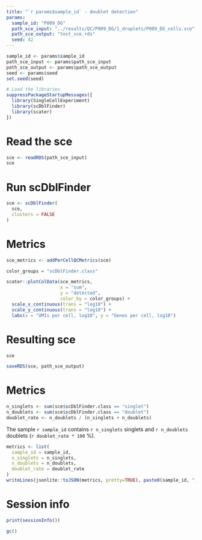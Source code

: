 ```yaml
---
title: "`r params$sample_id` - doublet detection"
params:
  sample_id: "P009_DG"
  path_sce_input: "../results/QC/P009_DG/1_droplets/P009_DG_cells.sce"
  path_sce_output: "test_sce.rds"
  seed: 42
---
```


```r
sample_id <- params$sample_id
path_sce_input <- params$path_sce_input
path_sce_output <- params$path_sce_output
seed <- params$seed
set.seed(seed)

# Load the libraries
suppressPackageStartupMessages({
  library(SingleCellExperiment)
  library(scDblFinder)
  library(scater)
})
```

# Read the sce

```r
sce <- readRDS(path_sce_input)
sce
```

# Run scDblFinder

```r
sce <- scDblFinder(
  sce,
  clusters = FALSE
)
```

# Metrics

```r
sce_metrics <- addPerCellQCMetrics(sce)
```

```r
color_groups = "scDblFinder.class"

scater::plotColData(sce_metrics,
                    x = "sum",
                    y = "detected",
                    color_by = color_groups) +
  scale_x_continuous(trans = "log10") +
  scale_y_continuous(trans = "log10") +
  labs(x = "UMIs per cell, log10", y = "Genes per cell, log10")
```

# Resulting sce

```r
sce
```

```r
saveRDS(sce, path_sce_output)
```

# Metrics

```r
n_singlets <- sum(sce$scDblFinder.class == "singlet")
n_doublets <- sum(sce$scDblFinder.class == "doublet")
doublet_rate <- n_doublets / (n_singlets + n_doublets)
```

The sample `r sample_id` contains `r n_singlets` singlets and `r n_doublets` doublets (`r doublet_rate * 100` %).

```r
metrics <- list(
  sample_id = sample_id,
  n_singlets = n_singlets,
  n_doublets = n_doublets,
  doublet_rate = doublet_rate
)
writeLines(jsonlite::toJSON(metrics, pretty=TRUE), paste0(sample_id, "_doublet_metrics.json"))
```

# Session info

```r
print(sessionInfo())
```

```r
gc()
```
